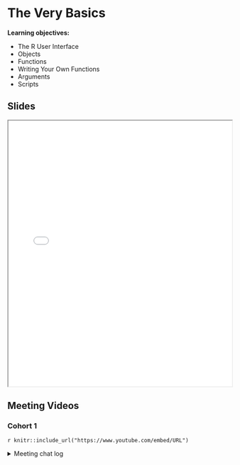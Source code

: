 # The Very Basics

**Learning objectives:**

- The R User Interface
- Objects
- Functions
- Writing Your Own Functions
- Arguments
- Scripts


## Slides {-}

<iframe src="static/HOPR_28Oct_MWhitfield.pdf" width="100%" height="600px"></iframe>


## Meeting Videos {-}

### Cohort 1 {-}

`r knitr::include_url("https://www.youtube.com/embed/URL")`

<details>
<summary> Meeting chat log </summary>

```
LOG
```
</details>
